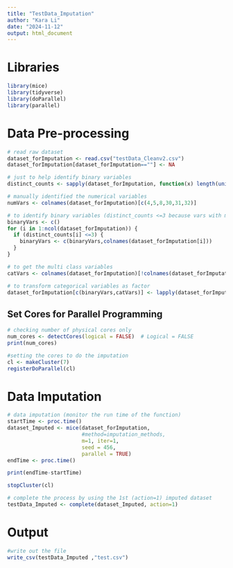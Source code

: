 ---
title: "TestData_Imputation"
author: "Kara Li"
date: "2024-11-12"
output: html_document
---

# Libraries

```{r}
library(mice)
library(tidyverse)
library(doParallel)
library(parallel)
```

# Data Pre-processing

```{r}
# read raw dataset
dataset_forImputation <- read.csv("testData_Cleanv2.csv")
dataset_forImputation[dataset_forImputation==""] <- NA
```

```{r}
# just to help identify binary variables
distinct_counts <- sapply(dataset_forImputation, function(x) length(unique(x)))

# manually identified the numerical variables
numVars <- colnames(dataset_forImputation)[c(4,5,8,30,31,32)]

# to identify binary variables (distinct_counts <=3 because vars with missing data includes NA in the count)
binaryVars <- c()
for (i in 1:ncol(dataset_forImputation)) {
  if (distinct_counts[i] <=3) {
    binaryVars <- c(binaryVars,colnames(dataset_forImputation[i])) 
  }
}

# to get the multi class variables
catVars <- colnames(dataset_forImputation)[!colnames(dataset_forImputation) %in% c(numVars,binaryVars)]
```

```{r}
# to transform categorical variables as factor
dataset_forImputation[c(binaryVars,catVars)] <- lapply(dataset_forImputation[c(binaryVars,catVars)], as.factor)
```

## Set Cores for Parallel Programming

```{r}
# checking number of physical cores only
num_cores <- detectCores(logical = FALSE)  # Logical = FALSE
print(num_cores)
```

```{r}
#setting the cores to do the imputation
cl <- makeCluster(7)
registerDoParallel(cl)
```

# Data Imputation

```{r}
# data imputation (monitor the run time of the function)
startTime <- proc.time()
dataset_Imputed <- mice(dataset_forImputation,
                        #method=imputation_methods, 
                        m=1, iter=1,
                        seed = 456,
                        parallel = TRUE)
endTime <- proc.time()

print(endTime-startTime)
```

```{r}
stopCluster(cl)
```

```{r}
# complete the process by using the 1st (action=1) imputed dataset
testData_Imputed <- complete(dataset_Imputed, action=1)
```

# Output

```{r}
#write out the file
write_csv(testData_Imputed ,"test.csv")
```
